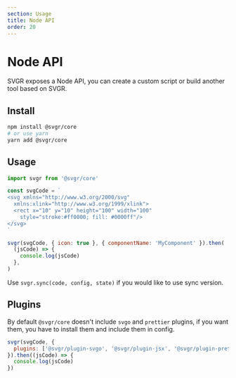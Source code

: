 ```yaml
---
section: Usage
title: Node API
order: 20
---
```


# Node API

SVGR exposes a Node API, you can create a custom script or build another tool based on SVGR.

<carbon-ad />

## Install

```bash
npm install @svgr/core
# or use yarn
yarn add @svgr/core
```

## Usage

```js
import svgr from '@svgr/core'

const svgCode = `
<svg xmlns="http://www.w3.org/2000/svg"
  xmlns:xlink="http://www.w3.org/1999/xlink">
  <rect x="10" y="10" height="100" width="100"
    style="stroke:#ff0000; fill: #0000ff"/>
</svg>
`

svgr(svgCode, { icon: true }, { componentName: 'MyComponent' }).then(
  (jsCode) => {
    console.log(jsCode)
  },
)
```

Use `svgr.sync(code, config, state)` if you would like to use sync version.

## Plugins

By default `@svgr/core` doesn't include `svgo` and `prettier` plugins, if you want them, you have to install them and include them in config.

```js
svgr(svgCode, {
  plugins: ['@svgr/plugin-svgo', '@svgr/plugin-jsx', '@svgr/plugin-prettier'],
}).then((jsCode) => {
  console.log(jsCode)
})
```
